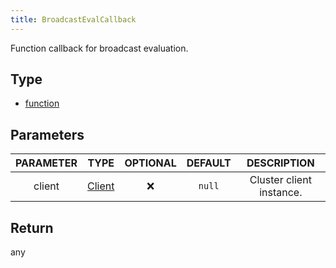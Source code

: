 ```yaml
---
title: BroadcastEvalCallback
---
```


Function callback for broadcast evaluation.

## Type
- [function](https://developer.mozilla.org/en-US/docs/Web/JavaScript/Reference/Global_Objects/Function)

## Parameters

| PARAMETER | TYPE | OPTIONAL | DEFAULT | DESCRIPTION |
| :-------: | :--: | :------: | :-----: | :---------: |
| client | [Client](/docs/classes/client) |  ❌   | `null`  | Cluster client instance. |

## Return
any
